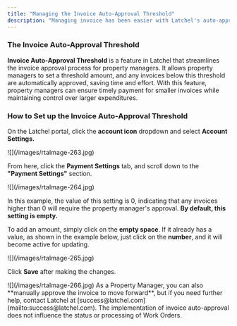 ```yaml
---
title: "Managing the Invoice Auto-Approval Threshold"
description: "Managing invoice has been easier with Latchel's auto-approval feature. Learn how you can easily manage your invoice approvals through this guide!"
---
```


### **The Invoice Auto-Approval Threshold**

**Invoice Auto-Approval Threshold** is a feature in Latchel that streamlines the invoice approval process for property managers. It allows property managers to set a threshold amount, and any invoices below this threshold are automatically approved, saving time and effort. With this feature, property managers can ensure timely payment for smaller invoices while maintaining control over larger expenditures.

### **How to Set up the Invoice Auto-Approval Threshold**

On the Latchel portal, click the **account icon** dropdown and select **Account Settings.**

<Frame>
  ![](/images/rtaImage-263.jpg)
</Frame>

From here, click the **Payment Settings** tab, and scroll down to the **"Payment Settings"** section.

<Frame>
  ![](/images/rtaImage-264.jpg)
</Frame>

In this example, the value of this setting is 0, indicating that any invoices higher than 0 will require the property manager's approval. **By default, this setting is empty.** 

To add an amount, simply click on the **empty space**. If it already has a value, as shown in the example below, just click on the **number**, and it will become active for updating.

<Frame>
  ![](/images/rtaImage-265.jpg)
</Frame>

Click **Save** after making the changes.

<Frame>
  ![](/images/rtaImage-266.jpg)
</Frame>

<Tip>
  As a Property Manager, you can also **manually approve the invoice to move forward**, but if you need further help, contact Latchel at [success@latchel.com](mailto:success@latchel.com). The implementation of invoice auto-approval does not influence the status or processing of Work Orders.
</Tip>